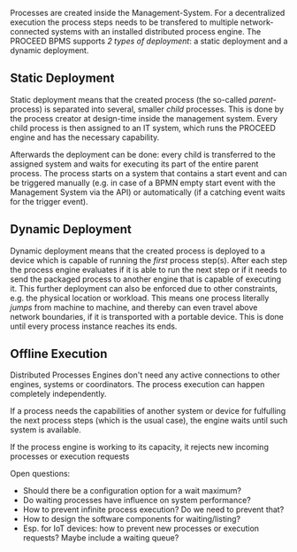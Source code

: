 Processes are created inside the Management-System. For a decentralized
execution the process steps needs to be transfered to multiple network-connected
systems with an installed distributed process engine. The PROCEED BPMS supports
_2 types of deployment_: a static deployment and a dynamic deployment.

## Static Deployment

Static deployment means that the created process (the so-called
_parent_-process) is separated into several, smaller _child_ processes. This is
done by the process creator at design-time inside the management system. Every
child process is then assigned to an IT system, which runs the PROCEED engine
and has the necessary capability.

Afterwards the deployment can be done: every child is transferred to the
assigned system and waits for executing its part of the entire parent process.
The process starts on a system that contains a start event and can be triggered
manually (e.g. in case of a BPMN empty start event with the Management System
via the API) or automatically (if a catching event waits for the trigger event).

## Dynamic Deployment

Dynamic deployment means that the created process is deployed to a device which
is capable of running the _first_ process step(s). After each step the process
engine evaluates if it is able to run the next step or if it needs to send the
packaged process to another engine that is capable of executing it. This further
deployment can also be enforced due to other constraints, e.g. the physical
location or workload. This means one process literally _jumps_ from machine to
machine, and thereby can even travel above network boundaries, if it is
transported with a portable device. This is done until every process instance
reaches its ends.

## Offline Execution

Distributed Processes Engines don't need any active connections to other engines, systems or coordinators. The process execution can happen completely independently.

If a process needs the capabilities of another system or device for fulfulling the next process steps (which is the usual case), the engine waits until such system is available.

If the process engine is working to its capacity, it rejects new incoming processes or execution requests

Open questions:

- Should there be a configuration option for a wait maximum?
- Do waiting processes have influence on system performance?
- How to prevent infinite process execution? Do we need to prevent that?
- How to design the software components for waiting/listing?
- Esp. for IoT devices: how to prevent new processes or execution requests? Maybe include a waiting queue?
